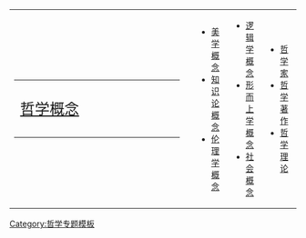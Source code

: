<!--        BANNER ACROSS TOP OF PAGE        -->
{| id="mp-topbanner" style="width:100%; background:#FFD699; margin-top:0em; border:1px solid #000000;"
| style="width:56%; color:#000;" |
<!--        "Category:Philosophers"       -->
{| style="width:275px; border:none; background:#FFD699;"
| style="width:275px; <!-- text-align:center; --> white-space:nowrap; color:#000;" |
<div style="font-size:162%; border:none; margin:0; padding:.1em; color:#000;">[[:Category:哲学概念|哲学概念]]</div>
|}
<!--        INDEX LIST ON RIGHT-HAND SIDE        -->
| style="width:10%; font-size:90%;" |
* [[:Category:美学中的概念|美学概念]]
* [[:Category:认识论中的概念|知识论概念]]
* [[:分类:道德观念|伦理学概念]]
| style="width:10%; font-size:90%;" |
* [[:Category:逻辑学中的概念|逻辑学概念]]
* [[:Category:形而上学概念|形而上学概念]]
* [[:分类:社会概念|社会概念]]
| style="width:10%; font-size:90%;" |
* [[:Category:哲学家|哲学家]]
* [[:Category:哲学著作|哲学著作]]
* [[:Category:哲学理论|哲学理论]]
|}

<noinclude>[[Category:哲学专题模板]]</noinclude>